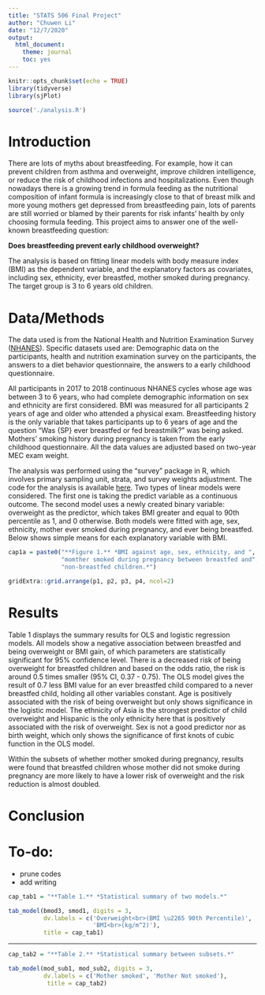 ```yaml
---
title: "STATS 506 Final Project"
author: "Chuwen Li"
date: "12/7/2020"
output: 
  html_document: 
    theme: journal
    toc: yes
---
```


```r
knitr::opts_chunk$set(echo = TRUE)
library(tidyverse)
library(sjPlot)

source('./analysis.R')
```

# <span id="jump">Introduction</span>
There are lots of myths about breastfeeding. For example, how it can prevent 
children from asthma and overweight, improve children intelligence, or 
reduce the risk of childhood infections and hospitalizations. Even though 
nowadays there is a growing trend in formula feeding as the nutritional 
composition of infant formula is increasingly close to that of breast milk 
and more young mothers get depressed from breastfeeding pain, lots of 
parents are still worried or blamed by their parents for risk infants' 
health by only choosing formula feeding. This project aims to answer one of
the well-known breastfeeding question: 

 **Does breastfeeding prevent early childhood overweight?**

The analysis is based on fitting linear models with body measure index (BMI) 
as the dependent variable, and the explanatory factors as covariates, 
including sex, ethnicity, ever breastfed, mother smoked during pregnancy. The 
target group is 3 to 6 years old children.

# Data/Methods

The data used is from the National Health and Nutrition Examination Survey 
([NHANES](https://wwwn.cdc.gov/nchs/nhanes/continuousnhanes/default.aspx?BeginYear=2017)). 
Specific datasets used are: Demographic data on the participants, 
health and nutrition examination survey on the participants, 
the answers to a diet behavior questionnaire, the answers to a early 
childhood questionnaire.

All participants in 2017 to 2018 continuous NHANES cycles whose age was 
between 3 to 6 years, who had complete demographic information on sex and 
ethnicity are first considered. BMI was measured for all participants 2 years
of age and older who attended a physical exam. Breastfeeding history is the 
only variable that takes participants up to 6 years of age and the question 
"Was {SP} ever breastfed or fed breastmilk?" was being asked. Mothers' 
smoking history during pregnancy is taken from the early childhood 
questionnaire. All the data values are adjusted based on two-year 
MEC exam weight.

The analysis was performed using the "survey" package in R, which involves 
primary sampling unit, strata, and survey weights adjustment. The code for 
the analysis is available [here](https://github.com/lixx4228/Stats506_public). 
Two types of linear models were considered. The first one is taking the 
predict variable as a continuous outcome. The second model uses a newly 
created binary variable: overweight as the predictor, which takes BMI greater 
and equal to 90th percentile as 1, and 0 otherwise. Both models were fitted 
with age, sex, ethnicity, mother ever smoked during pregnancy, and ever being 
breastfed. Below shows simple means for each explanatory variable with BMI.

```r
cap1a = paste0("**Figure 1.** *BMI against age, sex, ethnicity, and ", 
               "momther smoked during pregnancy between breastfed and", 
               "non-breastfed children.*")

gridExtra::grid.arrange(p1, p2, p3, p4, ncol=2)
```


# Results

Table 1 displays the summary results for OLS and logistic regression models.
All models show a negative association between breastfed and being overweight 
or BMI gain, of which parameters are statistically significant for 95% 
confidence level. There is a decreased risk of being overweight for breastfed 
children and based on the odds ratio, the risk is around 0.5 times smaller 
(95% CI, 0.37 - 0.75). The OLS model gives the result of 0.7 less BMI value 
for an ever breastfed child compared to a never breastfed child, holding all 
other variables constant. Age is positively associated with the risk of being 
overweight but only shows significance in the logistic model. The ethnicity
of Asia is the strongest predictor of child overweight and Hispanic is the only
ethnicity here that is positively associated with the risk of overweight. Sex 
is not a good predictor nor as birth weight, which only shows the significance 
of first knots of cubic function in the OLS model. 

Within the subsets of whether mother smoked during pregnancy, results were 
found that breastfed children whose mother did not smoke during pregnancy are 
more likely to have a lower risk of overweight and the risk reduction is almost
doubled.  



# Conclusion

# To-do:
- prune codes
- add writing


```r
cap_tab1 = "**Table 1.** *Statistical summary of two models.*"

tab_model(bmod3, smod1, digits = 3,
          dv.labels = c('Overweight<br>(BMI \u2265 90th Percentile)',
                        'BMI<br>(kg/m^2)'), 
          title = cap_tab1)
```

-----

```r
cap_tab2 = "**Table 2.** *Statistical summary between subsets.*"

tab_model(mod_sub1, mod_sub2, digits = 3, 
          dv.labels = c('Mother smoked', 'Mother Not smoked'),
           title = cap_tab2)
```
